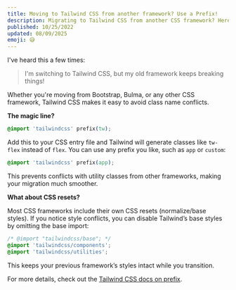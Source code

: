 ```yaml
---
title: Moving to Tailwind CSS from another framework? Use a Prefix!
description: Migrating to Tailwind CSS from another CSS framework? Here’s a simple solution to avoid class conflicts.
published: 10/25/2022
updated: 08/09/2025
emoji: 😅
---
```


<Ad />

I've heard this a few times:

> I'm switching to Tailwind CSS, but my old framework keeps breaking things!

Whether you're moving from Bootstrap, Bulma, or any other CSS framework, Tailwind CSS makes it easy to avoid class name conflicts.

**The magic line?**

```css
@import 'tailwindcss' prefix(tw);
```

Add this to your CSS entry file and Tailwind will generate classes like `tw-flex` instead of `flex`. You can use any prefix you like, such as `app` or `custom`:

```css
@import 'tailwindcss' prefix(app);
```

This prevents conflicts with utility classes from other frameworks, making your migration much smoother.

**What about CSS resets?**

Most CSS frameworks include their own CSS resets (normalize/base styles). If you notice style conflicts, you can disable Tailwind’s base styles by omitting the base import:

```css
/* @import "tailwindcss/base"; */
@import 'tailwindcss/components';
@import 'tailwindcss/utilities';
```

This keeps your previous framework’s styles intact while you transition.

For more details, check out the [Tailwind CSS docs on prefix](https://tailwindcss.com/docs/configuration#prefix).
